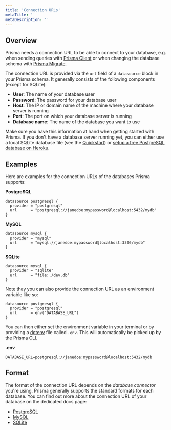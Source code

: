 ```yaml
---
title: 'Connection URLs'
metaTitle: ''
metaDescription: ''
---
```


## Overview

Prisma needs a connection URL to be able to connect to your database, e.g. when sending queries with [Prisma Client](../prisma-client/api) or when changing the database schema with [Prisma Migrate](../prisma-migrate).

The connection URL is provided via the `url` field of a `datasource` block in your Prisma schema. It generally consists of the following components (except for SQLite):

- **User**: The name of your database user
- **Password**: The password for your database user
- **Host**: The IP or domain name of the machine where your database server is running
- **Port**: The port on which your database server is running
- **Database name**: The name of the database you want to use

Make sure you have this information at hand when getting started with Prisma. If you don't have a database server running yet, you can either use a local SQLite database file (see the [Quickstart](../../../getting-started/quickstart)) or [setup a free PostgreSQL database on Heroku](https://dev.to/prisma/how-to-setup-a-free-postgresql-database-on-heroku-1dc1).

## Examples

Here are examples for the connection URLs of the databases Prisma supports:

**PostgreSQL**

```prisma
datasource postgresql {
  provider = "postgresql"
  url      = "postgresql://janedoe:mypassword@localhost:5432/mydb"
}
```

**MySQL**

```prisma
datasource mysql {
  provider = "mysql"
  url      = "mysql://janedoe:mypassword@localhost:3306/mydb"
}
```

**SQLite**

```prisma
datasource mysql {
  provider = "sqlite"
  url      = "file:./dev.db"
}
```

Note thay you can also provide the connection URL as an environment variable like so:

```prisma
datasource postgresql {
  provider = "postgresql"
  url      = env("DATABASE_URL")
}
```

You can then either set the environment variable in your terminal or by providing a [dotenv](https://github.com/motdotla/dotenv) file called `.env`. This will automatically be picked up by the Prisma CLI.

**.env**

```
DATABASE_URL=postgresql://janedoe:mypassword@localhost:5432/mydb
```

## Format

The format of the connection URL depends on the _database connector_ you're using. Prisma generally supports the standard formats for each database. You can find out more about the connection URL of your database on the dedicated docs page:

- [PostgreSQL](./postgresql)
- [MySQL](./mysql)
- [SQLite](./sqlite)
